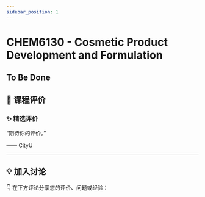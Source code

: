 ```yaml
---
sidebar_position: 1
---
```



# CHEM6130 - Cosmetic Product Development and Formulation

## To Be Done

## **💬 课程评价**

### ✨ **精选评价**
<div className={commentStyles.commentBox}>
    <p className={commentStyles.commentText}>
        “期待你的评价。”
    </p>
    <p className={commentStyles.commentAuthor}>—— CityU</p>
</div>

---

## **💡 加入讨论**

👇 在下方评论分享您的评价、问题或经验：
<Utterances />
